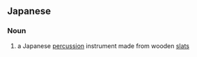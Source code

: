 ==Japanese==
{{ja-kanjitab|筑|子}}

===Noun===
{{ja-noun|こきりこ}}

# a Japanese [[percussion]] instrument made from wooden [[slat]]s